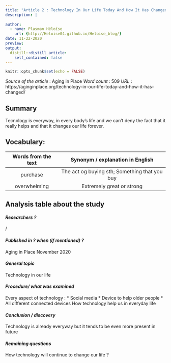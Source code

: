 ```yaml
---
title: "Article 2 : Technology In Our Life Today And How It Has Changed"
description: |
  
author:
  - name: Plasman Héloïse
    url: {http://Heloise04.github.io/Heloise_blog/}
date: 11-22-2020
preview: 
output:
  distill::distill_article:
    self_contained: false
---
```


```r
knitr::opts_chunk$set(echo = FALSE)
```

_Source of the article_ : Aging in Place
_Word count_ : 509
_URL_ : https://aginginplace.org/technology-in-our-life-today-and-how-it-has-changed/ 


## Summary 
Tecnology is everyway, in every body's life and we can't deny the fact that it really helps and that it changes our life forever. 

## Vocabulary: 

| Words from the text 	| Synonym / explanation in English 	|
|:-------------------:	|:--------------------------------:	|
|purchase|The act og buying sth; Something that you buy|
|overwhelming|Extremely great or strong |


## Analysis table about the study


#### *Researchers ?*
/


#### *Published in ? when (if mentioned) ?*
Aging in Place 
November 2020


#### *General topic*
Technology in our life


#### *Procedure/ what was examined* 
Every aspect of technology : 
* Social media 
* Device to help older people 
* All different connected devices
How technology help us in everyday life


#### *Conclusion / discovery* 
Technology is already everyway but it tends to be even more present in future 


#### *Remaining questions*
How technology will continue to change our life ?
